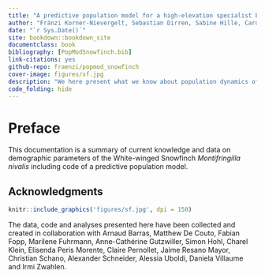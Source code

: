 ```yaml
--- 
title: "A predictive population model for a high-elevation specialist bird species"
author: "Fränzi Korner-Nievergelt, Sebastian Dirren, Sabine Hille, Carole Niffenegger"
date: "`r Sys.Date()`"
site: bookdown::bookdown_site
documentclass: book
bibliography: [PopModSnowfinch.bib]
link-citations: yes
github-repo: fraenzi/popmod_snowfinch
cover-image: figures/sf.jpg
description: "We here present what we know about population dynamics of Snowfinches."
code_folding: hide
---
```


# Preface

This documentation is a summary of current knowledge and data on demographic parameters of the White-winged Snowfinch *Montifringilla nivalis* including code of a predictive population model.


## Acknowledgments {-}

```r
knitr::include_graphics('figures/sf.jpg', dpi = 150)
```

The data, code and analyses presented here have been collected and created in collaboration with Arnaud Barras, Matthew De Couto, Fabian Fopp, Marilene Fuhrmann, Anne-Cathérine Gutzwiller, Simon Hohl, Charel Klein, Elisenda Peris Morente, Claire Pernollet, Jaime Resano Mayor, Christian Schano, Alexander Schneider, Alessia Uboldi, Daniela Villaume and Irmi Zwahlen. 



